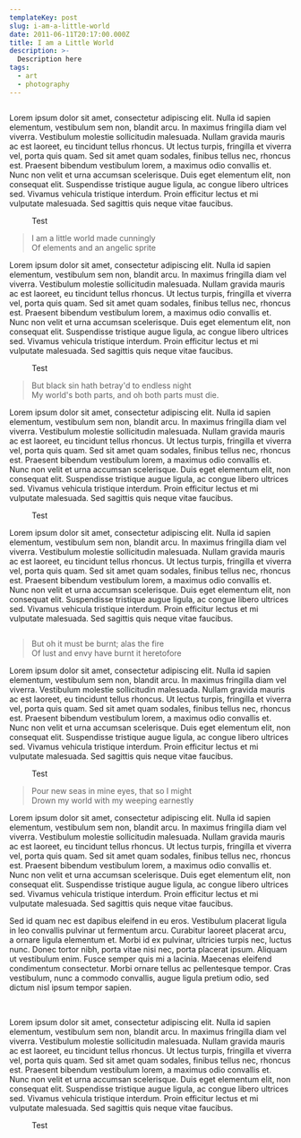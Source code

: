 ```yaml
---
templateKey: post
slug: i-am-a-little-world
date: 2011-06-11T20:17:00.000Z
title: I am a Little World
description: >-
  Description here
tags:
  - art
  - photography
---
```

<figure>
  <img src="../../static/assets/i-am-a-little-world-1.jpg" alt=""/>
</figure>

Lorem ipsum dolor sit amet, consectetur adipiscing elit. Nulla id sapien elementum, vestibulum sem non, blandit arcu. In maximus fringilla diam vel viverra. Vestibulum molestie sollicitudin malesuada. Nullam gravida mauris ac est laoreet, eu tincidunt tellus rhoncus. Ut lectus turpis, fringilla et viverra vel, porta quis quam. Sed sit amet quam sodales, finibus tellus nec, rhoncus est. Praesent bibendum vestibulum lorem, a maximus odio convallis et. Nunc non velit et urna accumsan scelerisque. Duis eget elementum elit, non consequat elit. Suspendisse tristique augue ligula, ac congue libero ultrices sed. Vivamus vehicula tristique interdum. Proin efficitur lectus et mi vulputate malesuada. Sed sagittis quis neque vitae faucibus.

<figure>
  <div className="full-strip md:bg-black">
    <div className="md:container md:mx-auto">
      <div className="md:grid gap-x-8 grid-cols-12">
        <div className="col-start-2 col-end-7 mb-8 md:mb-0">
          <img src="../../static/assets/i-am-a-little-world-2.jpg" alt=""/>
        </div>
        <div className="col-span-5">
          <img src="../../static/assets/i-am-a-little-world-3.jpg" alt=""/>
        </div>
      </div>
    </div>
  </div>
  <figcaption>Test</figcaption>
</figure>

> I am a little world made cunningly<br/>
> Of elements and an angelic sprite

Lorem ipsum dolor sit amet, consectetur adipiscing elit. Nulla id sapien elementum, vestibulum sem non, blandit arcu. In maximus fringilla diam vel viverra. Vestibulum molestie sollicitudin malesuada. Nullam gravida mauris ac est laoreet, eu tincidunt tellus rhoncus. Ut lectus turpis, fringilla et viverra vel, porta quis quam. Sed sit amet quam sodales, finibus tellus nec, rhoncus est. Praesent bibendum vestibulum lorem, a maximus odio convallis et. Nunc non velit et urna accumsan scelerisque. Duis eget elementum elit, non consequat elit. Suspendisse tristique augue ligula, ac congue libero ultrices sed. Vivamus vehicula tristique interdum. Proin efficitur lectus et mi vulputate malesuada. Sed sagittis quis neque vitae faucibus.

<figure>
  <img src="../../static/assets/i-am-a-little-world-4.jpg" alt=""/>
  <figcaption>Test</figcaption>
</figure>

> But black sin hath betray'd to endless night<br/>
> My world's both parts, and oh both parts must die.

Lorem ipsum dolor sit amet, consectetur adipiscing elit. Nulla id sapien elementum, vestibulum sem non, blandit arcu. In maximus fringilla diam vel viverra. Vestibulum molestie sollicitudin malesuada. Nullam gravida mauris ac est laoreet, eu tincidunt tellus rhoncus. Ut lectus turpis, fringilla et viverra vel, porta quis quam. Sed sit amet quam sodales, finibus tellus nec, rhoncus est. Praesent bibendum vestibulum lorem, a maximus odio convallis et. Nunc non velit et urna accumsan scelerisque. Duis eget elementum elit, non consequat elit. Suspendisse tristique augue ligula, ac congue libero ultrices sed. Vivamus vehicula tristique interdum. Proin efficitur lectus et mi vulputate malesuada. Sed sagittis quis neque vitae faucibus.

<figure className="!col-start-2 !col-end-12">
  <img src="../../static/assets/i-am-a-little-world-5.jpg" alt=""/>
  <figcaption>Test</figcaption>
</figure>

Lorem ipsum dolor sit amet, consectetur adipiscing elit. Nulla id sapien elementum, vestibulum sem non, blandit arcu. In maximus fringilla diam vel viverra. Vestibulum molestie sollicitudin malesuada. Nullam gravida mauris ac est laoreet, eu tincidunt tellus rhoncus. Ut lectus turpis, fringilla et viverra vel, porta quis quam. Sed sit amet quam sodales, finibus tellus nec, rhoncus est. Praesent bibendum vestibulum lorem, a maximus odio convallis et. Nunc non velit et urna accumsan scelerisque. Duis eget elementum elit, non consequat elit. Suspendisse tristique augue ligula, ac congue libero ultrices sed. Vivamus vehicula tristique interdum. Proin efficitur lectus et mi vulputate malesuada. Sed sagittis quis neque vitae faucibus.

<figure className="!col-start-1 !col-end-13">
  <div className="md:grid gap-x-8 grid-cols-12">
    <div className="col-start-2 col-end-7 mb-8 md:mb-0">
      <img src="../../static/assets/i-am-a-little-world-6.jpg" alt=""/>
    </div>
    <div className="col-span-5">
      <img src="../../static/assets/i-am-a-little-world-7.jpg" alt=""/>
    </div>
  </div>
</figure>

> But oh it must be burnt; alas the fire<br/>
> Of lust and envy have burnt it heretofore

Lorem ipsum dolor sit amet, consectetur adipiscing elit. Nulla id sapien elementum, vestibulum sem non, blandit arcu. In maximus fringilla diam vel viverra. Vestibulum molestie sollicitudin malesuada. Nullam gravida mauris ac est laoreet, eu tincidunt tellus rhoncus. Ut lectus turpis, fringilla et viverra vel, porta quis quam. Sed sit amet quam sodales, finibus tellus nec, rhoncus est. Praesent bibendum vestibulum lorem, a maximus odio convallis et. Nunc non velit et urna accumsan scelerisque. Duis eget elementum elit, non consequat elit. Suspendisse tristique augue ligula, ac congue libero ultrices sed. Vivamus vehicula tristique interdum. Proin efficitur lectus et mi vulputate malesuada. Sed sagittis quis neque vitae faucibus.

<figure className="!col-start-1 !col-end-13">
  <div className="md:grid gap-x-8 grid-cols-12">
    <div className="col-start-2 col-end-8 mb-8 md:mb-0">
      <img src="../../static/assets/i-am-a-little-world-8.jpg" alt=""/>
    </div>
    <div className="col-span-4">
      <div className="mb-8">
        <img src="../../static/assets/i-am-a-little-world-9.jpg" alt=""/>
      </div>
      <div className="mb-8">
        <img src="../../static/assets/i-am-a-little-world-10.jpg" alt=""/>
      </div>
      <figcaption>Test</figcaption>
    </div>
  </div>
</figure>

> Pour new seas in mine eyes, that so I might<br/>
> Drown my world with my weeping earnestly

Lorem ipsum dolor sit amet, consectetur adipiscing elit. Nulla id sapien elementum, vestibulum sem non, blandit arcu. In maximus fringilla diam vel viverra. Vestibulum molestie sollicitudin malesuada. Nullam gravida mauris ac est laoreet, eu tincidunt tellus rhoncus. Ut lectus turpis, fringilla et viverra vel, porta quis quam. Sed sit amet quam sodales, finibus tellus nec, rhoncus est. Praesent bibendum vestibulum lorem, a maximus odio convallis et. Nunc non velit et urna accumsan scelerisque. Duis eget elementum elit, non consequat elit. Suspendisse tristique augue ligula, ac congue libero ultrices sed. Vivamus vehicula tristique interdum. Proin efficitur lectus et mi vulputate malesuada. Sed sagittis quis neque vitae faucibus.

Sed id quam nec est dapibus eleifend in eu eros. Vestibulum placerat ligula in leo convallis pulvinar ut fermentum arcu. Curabitur laoreet placerat arcu, a ornare ligula elementum et. Morbi id ex pulvinar, ultricies turpis nec, luctus nunc. Donec tortor nibh, porta vitae nisi nec, porta placerat ipsum. Aliquam ut vestibulum enim. Fusce semper quis mi a lacinia. Maecenas eleifend condimentum consectetur. Morbi ornare tellus ac pellentesque tempor. Cras vestibulum, nunc a commodo convallis, augue ligula pretium odio, sed dictum nisl ipsum tempor sapien.

<figure className="!col-start-1 !col-end-13">
  <div className="md:grid gap-x-8 grid-cols-12">
    <img src="https://via.placeholder.com/400x500" alt="" className="col-start-2 col-end-7"/>
    <img src="https://via.placeholder.com/400x500" alt="" className="col-span-5"/>
  </div>
</figure>

Lorem ipsum dolor sit amet, consectetur adipiscing elit. Nulla id sapien elementum, vestibulum sem non, blandit arcu. In maximus fringilla diam vel viverra. Vestibulum molestie sollicitudin malesuada. Nullam gravida mauris ac est laoreet, eu tincidunt tellus rhoncus. Ut lectus turpis, fringilla et viverra vel, porta quis quam. Sed sit amet quam sodales, finibus tellus nec, rhoncus est. Praesent bibendum vestibulum lorem, a maximus odio convallis et. Nunc non velit et urna accumsan scelerisque. Duis eget elementum elit, non consequat elit. Suspendisse tristique augue ligula, ac congue libero ultrices sed. Vivamus vehicula tristique interdum. Proin efficitur lectus et mi vulputate malesuada. Sed sagittis quis neque vitae faucibus.

<figure>
  <img src="https://via.placeholder.com/400x500" alt=""/>
  <figcaption>Test</figcaption>
</figure>
